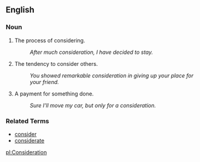 ==English==

===Noun===
# The process of considering.
#: ''After much consideration, I have decided to stay.''
# The tendency to consider others.
#: ''You showed remarkable consideration in giving up your place for your friend.''
# A payment for something done.
#: ''Sure I'll move my car, but only for a consideration.''

===Related Terms===
*[[consider]]
*[[considerate]]

[[pl:Consideration]]